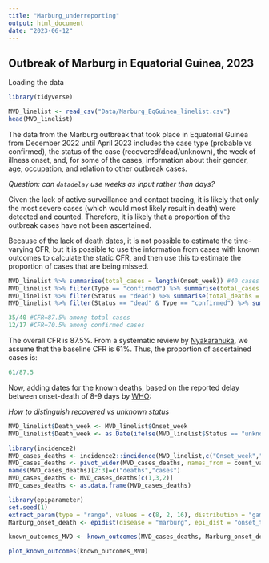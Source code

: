 ```yaml
---
title: "Marburg_underreporting"
output: html_document
date: "2023-06-12"
---
```


## Outbreak of Marburg in Equatorial Guinea, 2023

Loading the data

```r
library(tidyverse)
```

```r
MVD_linelist <- read_csv("Data/Marburg_EqGuinea_linelist.csv")
head(MVD_linelist)
```

The data from the Marburg outbreak that took place in Equatorial Guinea from December 2022 until April 2023 includes the case type (probable vs confirmed), the status of the case (recovered/dead/unknown), the week of illness onset, and, for some of the cases, information about their gender, age, occupation, and relation to other outbreak cases.

_Question: can `datadelay` use weeks as input rather than days?_

Given the lack of active surveillance and contact tracing, it is likely that only the most severe cases (which would most likely result in death) were detected and counted. Therefore, it is likely that a proportion of the outbreak cases have not been ascertained.

Because of the lack of death dates, it is not possible to estimate the time-varying CFR, but it is possible to use the information from cases with known outcomes to calculate the static CFR, and then use this to estimate the proportion of cases that are being missed.

```r
MVD_linelist %>% summarise(total_cases = length(Onset_week)) #40 cases
MVD_linelist %>% filter(Type == "confirmed") %>% summarise(total_cases = length(Onset_week)) #17 confirmed
MVD_linelist %>% filter(Status == "dead") %>% summarise(total_deaths = length(Onset_week)) #35 deaths
MVD_linelist %>% filter(Status == "dead" & Type == "confirmed") %>% summarise(total_deaths = length(Onset_week)) #12 deaths among confirmed cases

35/40 #CFR=87.5% among total cases
12/17 #CFR=70.5% among confirmed cases
```

The overall CFR is 87.5%. From a systematic review by [Nyakarahuka](https://bmcinfectdis.biomedcentral.com/articles/10.1186/s12879-016-2045-6), we assume that the baseline CFR is 61%. Thus, the proportion of ascertained cases is:

```r
61/87.5 
```

Now, adding dates for the known deaths, based on the reported delay between onset-death of 8-9 days by [WHO](https://www.who.int/news-room/fact-sheets/detail/marburg-virus-disease):

_How to distinguish recovered vs unknown status_

```r
MVD_linelist$Death_week <- MVD_linelist$Onset_week
MVD_linelist$Death_week <- as.Date(ifelse(MVD_linelist$Status == "unknown"|MVD_linelist$Status == "recovered", NA, MVD_linelist$Death_week))
```

```r
library(incidence2)
MVD_cases_deaths <- incidence2::incidence(MVD_linelist,c("Onset_week","Death_week")) |> complete_dates()
MVD_cases_deaths <- pivot_wider(MVD_cases_deaths, names_from = count_variable, values_from = count)
names(MVD_cases_deaths)[2:3]=c("deaths","cases")
MVD_cases_deaths <- MVD_cases_deaths[c(1,3,2)]
MVD_cases_deaths <- as.data.frame(MVD_cases_deaths)
```

```r
library(epiparameter)
set.seed(1)
extract_param(type = "range", values = c(8, 2, 16), distribution = "gamma", samples = 77) #2.095 and 4.513
Marburg_onset_death <- epidist(disease = "marburg", epi_dist = "onset_to_death", prob_distribution = "gamma", prob_distribution_params = c(shape=2.095, scale=4.513))

known_outcomes_MVD <- known_outcomes(MVD_cases_deaths, Marburg_onset_death)

plot_known_outcomes(known_outcomes_MVD)

```











